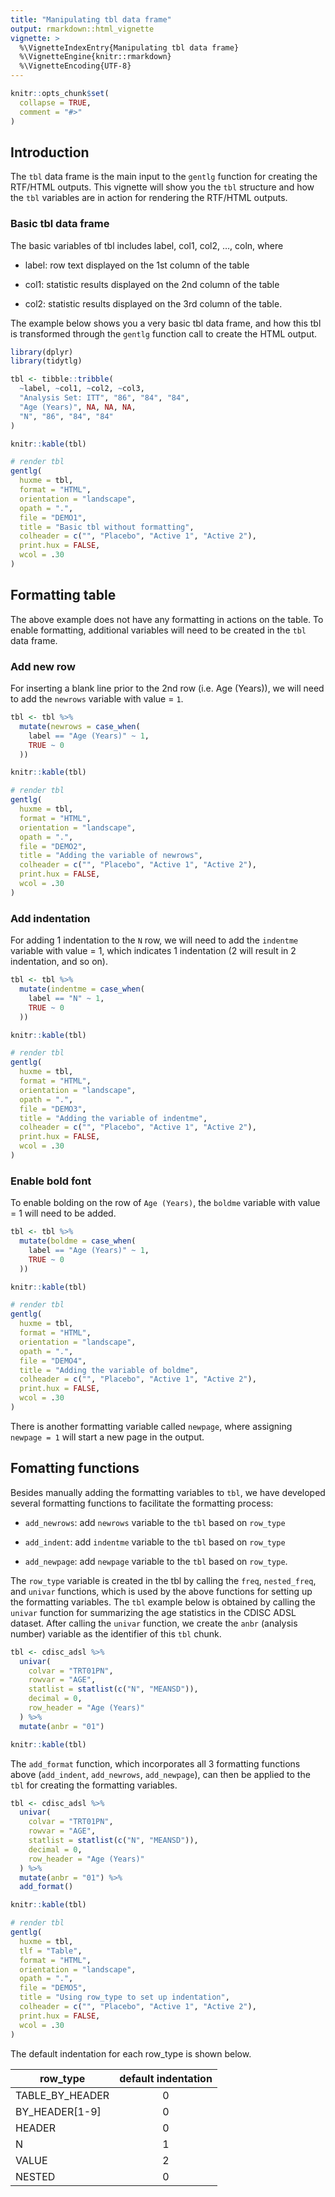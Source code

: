 ```yaml
---
title: "Manipulating tbl data frame"
output: rmarkdown::html_vignette
vignette: >
  %\VignetteIndexEntry{Manipulating tbl data frame}
  %\VignetteEngine{knitr::rmarkdown}
  %\VignetteEncoding{UTF-8}
---
```


```r
knitr::opts_chunk$set(
  collapse = TRUE,
  comment = "#>"
)
```

## Introduction

The `tbl` data frame is the main input to the `gentlg` function for creating the RTF/HTML outputs. This vignette will show you the `tbl` structure and how the `tbl` variables are in action for rendering the RTF/HTML outputs.

### Basic tbl data frame

The basic variables of tbl includes label, col1, col2, ..., coln, where

* label: row text displayed on the 1st column of the table

* col1: statistic results displayed on the 2nd column of the table

* col2: statistic results displayed on the 3rd column of the table.

The example below shows you a very basic tbl data frame, and how this tbl is transformed  through the `gentlg` function call to create the HTML output.

```r
library(dplyr)
library(tidytlg)

tbl <- tibble::tribble(
  ~label, ~col1, ~col2, ~col3,
  "Analysis Set: ITT", "86", "84", "84",
  "Age (Years)", NA, NA, NA,
  "N", "86", "84", "84"
)

knitr::kable(tbl)

# render tbl
gentlg(
  huxme = tbl,
  format = "HTML",
  orientation = "landscape",
  opath = ".",
  file = "DEMO1",
  title = "Basic tbl without formatting",
  colheader = c("", "Placebo", "Active 1", "Active 2"),
  print.hux = FALSE,
  wcol = .30
)
```

## Formatting table

The above example does not have any formatting in actions on the table. To enable formatting, additional variables will need to be created in the `tbl` data frame.

### Add new row

For inserting a blank line prior to the 2nd row (i.e. Age (Years)), we will need to add the `newrows` variable with value = `1`.

```r
tbl <- tbl %>%
  mutate(newrows = case_when(
    label == "Age (Years)" ~ 1,
    TRUE ~ 0
  ))

knitr::kable(tbl)

# render tbl
gentlg(
  huxme = tbl,
  format = "HTML",
  orientation = "landscape",
  opath = ".",
  file = "DEMO2",
  title = "Adding the variable of newrows",
  colheader = c("", "Placebo", "Active 1", "Active 2"),
  print.hux = FALSE,
  wcol = .30
)
```

### Add indentation

For adding 1 indentation to the `N` row, we will need to add the `indentme` variable with value = 1, which indicates 1 indentation (2 will result in 2 indentation, and so on).

```r
tbl <- tbl %>%
  mutate(indentme = case_when(
    label == "N" ~ 1,
    TRUE ~ 0
  ))

knitr::kable(tbl)

# render tbl
gentlg(
  huxme = tbl,
  format = "HTML",
  orientation = "landscape",
  opath = ".",
  file = "DEMO3",
  title = "Adding the variable of indentme",
  colheader = c("", "Placebo", "Active 1", "Active 2"),
  print.hux = FALSE,
  wcol = .30
)
```

### Enable bold font

To enable bolding on the row of `Age (Years)`, the `boldme` variable with value = 1 will need to be added.

```r
tbl <- tbl %>%
  mutate(boldme = case_when(
    label == "Age (Years)" ~ 1,
    TRUE ~ 0
  ))

knitr::kable(tbl)

# render tbl
gentlg(
  huxme = tbl,
  format = "HTML",
  orientation = "landscape",
  opath = ".",
  file = "DEMO4",
  title = "Adding the variable of boldme",
  colheader = c("", "Placebo", "Active 1", "Active 2"),
  print.hux = FALSE,
  wcol = .30
)
```

There is another formatting variable called `newpage`, where assigning `newpage = 1` will start a new page in the output.

## Fomatting functions

Besides manually adding the formatting variables to `tbl`, we have developed several formatting functions to facilitate the formatting process:

* `add_newrows`: add `newrows` variable to the `tbl` based on `row_type`

* `add_indent`: add `indentme` variable to the `tbl` based on `row_type`

* `add_newpage`: add `newpage` variable to the `tbl` based on `row_type`.

The `row_type` variable is created in the tbl by calling the `freq`, `nested_freq`, and `univar` functions, which is used by the above functions for setting up the formatting variables. The `tbl` example below is obtained by calling the `univar` function for summarizing the age statistics in the CDISC ADSL dataset. After calling the `univar` function, we create the `anbr` (analysis number) variable as the identifier of this `tbl` chunk.

```r
tbl <- cdisc_adsl %>%
  univar(
    colvar = "TRT01PN",
    rowvar = "AGE",
    statlist = statlist(c("N", "MEANSD")),
    decimal = 0,
    row_header = "Age (Years)"
  ) %>%
  mutate(anbr = "01")

knitr::kable(tbl)
```

The `add_format` function, which incorporates all 3 formatting functions above (`add_indent`, `add_newrows`, `add_newpage`), can then be applied to the `tbl` for creating the formatting variables.

```r
tbl <- cdisc_adsl %>%
  univar(
    colvar = "TRT01PN",
    rowvar = "AGE",
    statlist = statlist(c("N", "MEANSD")),
    decimal = 0,
    row_header = "Age (Years)"
  ) %>%
  mutate(anbr = "01") %>%
  add_format()

knitr::kable(tbl)

# render tbl
gentlg(
  huxme = tbl,
  tlf = "Table",
  format = "HTML",
  orientation = "landscape",
  opath = ".",
  file = "DEMO5",
  title = "Using row_type to set up indentation",
  colheader = c("", "Placebo", "Active 1", "Active 2"),
  print.hux = FALSE,
  wcol = .30
)
```

The default indentation for each row_type is shown below.

| row_type          | default indentation |
| ----------------- |:-------------------:|
| TABLE_BY_HEADER   | 0                   |
| BY_HEADER[1-9]    | 0                   |
| HEADER            | 0                   |
| N                 | 1                   |
| VALUE             | 2                   |
| NESTED            | 0                   |
